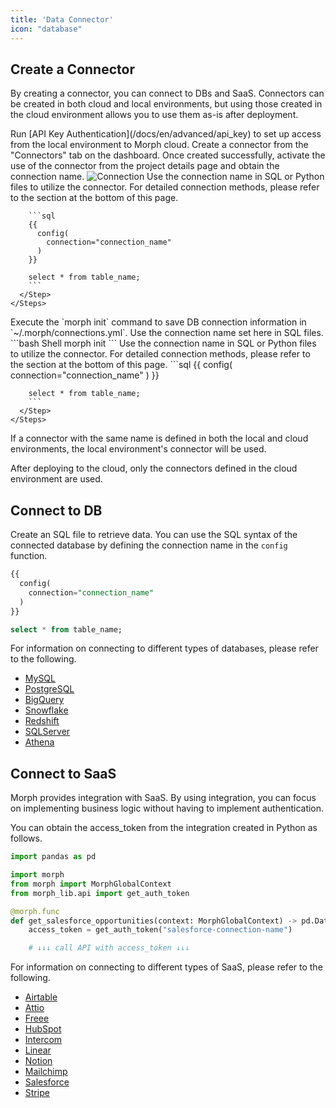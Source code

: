 ```yaml
---
title: 'Data Connector'
icon: "database"
---
```


## Create a Connector

By creating a connector, you can connect to DBs and SaaS.
Connectors can be created in both cloud and local environments, but using those created in the cloud environment allows you to use them as-is after deployment.

<Tabs>
  <Tab title="Dashboard">
    <Steps>
      <Step title="Set API Key in CLI">
        Run [API Key Authentication](/docs/en/advanced/api_key) to set up access from the local environment to Morph cloud.
      </Step>
      <Step title="Create a Connector">
        Create a connector from the "Connectors" tab on the dashboard.
      </Step>
      <Step title="Obtain Connection Name">
        Once created successfully, activate the use of the connector from the project details page and obtain the connection name.
        <img src="/assets/images/docs/connection.png" alt="Connection" />
      </Step>
      <Step title="Use Connector in SQL/Python">
        Use the connection name in SQL or Python files to utilize the connector.
        For detailed connection methods, please refer to the section at the bottom of this page.

        ```sql
        {{
          config(
            connection="connection_name"
          )
        }}

        select * from table_name;
        ```
      </Step>
    </Steps>
  </Tab>
  <Tab title="Local">
    <Steps>
      <Step title="Install morph with pip command">
        Execute the `morph init` command to save DB connection information in `~/.morph/connections.yml`. Use the connection name set here in SQL files.
        ```bash Shell
        morph init
        ```
      </Step>
      <Step title="Use Connector in SQL/Python">
        Use the connection name in SQL or Python files to utilize the connector. For detailed connection methods, please refer to the section at the bottom of this page.
        ```sql
        {{
          config(
            connection="connection_name"
          )
        }}

        select * from table_name;
        ```
      </Step>
    </Steps>
  </Tab>
</Tabs>

<Warning>
If a connector with the same name is defined in both the local and cloud environments, the local environment's connector will be used.

After deploying to the cloud, only the connectors defined in the cloud environment are used.
</Warning>

## Connect to DB

Create an SQL file to retrieve data. You can use the SQL syntax of the connected database by defining the connection name in the `config` function.

```sql
{{
  config(
    connection="connection_name"
  )
}}

select * from table_name;
```

For information on connecting to different types of databases, please refer to the following.

- [MySQL](/docs/en/advanced/connectors/mysql)
- [PostgreSQL](/docs/en/advanced/connectors/postgresql)
- [BigQuery](/docs/en/advanced/connectors/bigquery)
- [Snowflake](/docs/en/advanced/connectors/snowflake)
- [Redshift](/docs/en/advanced/connectors/redshift)
- [SQLServer](/docs/en/advanced/connectors/mssql)
- [Athena](/docs/en/advanced/connectors/athena)

## Connect to SaaS

Morph provides integration with SaaS.
By using integration, you can focus on implementing business logic without having to implement authentication.

You can obtain the access_token from the integration created in Python as follows.

```python
import pandas as pd

import morph
from morph import MorphGlobalContext
from morph_lib.api import get_auth_token

@morph.func
def get_salesforce_opportunities(context: MorphGlobalContext) -> pd.DataFrame:
    access_token = get_auth_token("salesforce-connection-name")

    # ↓↓↓ call API with access_token ↓↓↓
```

For information on connecting to different types of SaaS, please refer to the following.

- [Airtable](/docs/en/advanced/connectors/airtable)
- [Attio](/docs/en/advanced/connectors/attio)
- [Freee](/docs/en/advanced/connectors/freee)
- [HubSpot](/docs/en/advanced/connectors/hubspot)
- [Intercom](/docs/en/advanced/connectors/intercom)
- [Linear](/docs/en/advanced/connectors/linear)
- [Notion](/docs/en/advanced/connectors/notion)
- [Mailchimp](/docs/en/advanced/connectors/mailchimp)
- [Salesforce](/docs/en/advanced/connectors/salesforce)
- [Stripe](/docs/en/advanced/connectors/stripe)